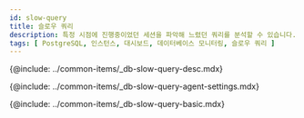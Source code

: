 ```yaml
---
id: slow-query
title: 슬로우 쿼리
description: 특정 시점에 진행중이었던 세션을 파악해 느렸던 쿼리를 분석할 수 있습니다.
tags: [ PostgreSQL, 인스턴스, 대시보드, 데이터베이스 모니터링, 슬로우 쿼리 ]
---
```



<Note product='PostgreSQL' link='../postgresql-v1/slow-query' />

<!-- 개요 -->
{@include: ../common-items/_db-slow-query-desc.mdx}

<!-- 슬로우 쿼리 에이전트 설정 -->
{@include: ../common-items/_db-slow-query-agent-settings.mdx} 

<!-- 기본 화면 안내 -->
{@include: ../common-items/_db-slow-query-basic.mdx} 